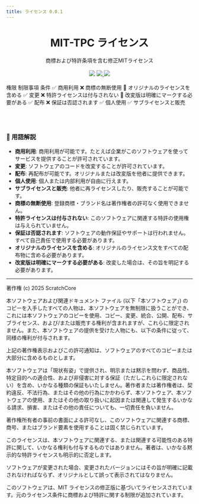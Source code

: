 ```yaml
---
title: ライセンス 0.0.1
---
```



<h1
  align="center"
  className="x:tracking-tight x:text-slate-900 x:dark:text-slate-100 x:font-bold x:mt-2 x:text-4xl"
>
  MIT-TPC ライセンス
</h1>

<div align="center" className="mt-6">
  商標および特許条項を含む修正MITライセンス
</div>

<br />

<div
  align="center"
  className="flex flex-warp justify-center items-center gap-2 w-fit mx-auto"
>
  <a>
    <img src="https://img.shields.io/badge/バージョン-0.0.1-blue" />
  </a>
  <a href="https://github.com/toakiryu" target="_blank">
    <img src="https://img.shields.io/badge/著者-桐生トア-blue" />
  </a>
  <a>
    <img src="https://img.shields.io/badge/最終更新日-2025\05\30-blue" />
  </a>
</div>

<br />

<Table className="w-fit max-w-full mx-auto">
  <thead>
    <Table.Tr>
      <Table.Th>権限</Table.Th>
      <Table.Th>制限事項</Table.Th>
      <Table.Th>条件</Table.Th>
    </Table.Tr>
  </thead>
  <tbody>
    <Table.Tr>
      <Table.Td>✅ 商用利用</Table.Td>
      <Table.Td>❌ 商標の無断使用</Table.Td>
      <Table.Td>📜 オリジナルのライセンスを含める</Table.Td>
    </Table.Tr>
    <Table.Tr>
      <Table.Td>✅ 変更</Table.Td>
      <Table.Td>❌ 特許ライセンスは付与されない</Table.Td>
      <Table.Td>📛 改変版は明確にマークする必要がある</Table.Td>
    </Table.Tr>
    <Table.Tr>
      <Table.Td>✅ 配布</Table.Td>
      <Table.Td>❌ 保証は否認されます</Table.Td>
      <Table.Td></Table.Td>
    </Table.Tr>
    <Table.Tr>
      <Table.Td>✅ 個人使用</Table.Td>
      <Table.Td />
      <Table.Td />
    </Table.Tr>
    <Table.Tr>
      <Table.Td>✅ サブライセンスと販売</Table.Td>
      <Table.Td />
      <Table.Td />
    </Table.Tr>
  </tbody>
</Table>

<br />

### 📖 用語解説

- **商用利用**: 商用利用が可能です。たとえば企業がこのソフトウェアを使ってサービスを提供することが許可されています。
- **変更**: ソフトウェアのコードを改変することが許可されています。
- **配布**: 再配布が可能です。オリジナルまたは改変版を他者に提供できます。
- **個人使用**: 個人または内部利用が自由に行えます。
- **サブライセンスと販売**: 他者に再ライセンスしたり、販売することが可能です。
- **商標の無断使用**: 登録商標・ブランド名は著作権者の許可なく使用できません。
- **特許ライセンスは付与されない**: このソフトウェアに関連する特許の使用権は与えられていません。
- **保証は否認されます**: ソフトウェアの動作保証やサポートは行われません。すべて自己責任で使用する必要があります。
- **オリジナルのライセンスを含める**: オリジナルのライセンス文をすべての配布物に含める必要があります。
- **改変版は明確にマークする必要がある**: 改変した場合は、その旨を明記する必要があります。

---

著作権 (c) 2025 ScratchCore

本ソフトウェアおよび関連ドキュメント ファイル (以下「本ソフトウェア」) のコピーを入手したすべての人物は、本ソフトウェアを無制限に扱うことができ、これには本ソフトウェアのコピーを使用、コピー、変更、統合、公開、配布、サブライセンス、および/または販売する権利が含まれますが、これらに限定されません。また、本ソフトウェアの提供を受けた人物にも、以下の条件に従って、同様の権利が付与されます。

上記の著作権表示およびこの許可通知は、ソフトウェアのすべてのコピーまたは大部分に含めるものとします。

本ソフトウェアは「現状有姿」で提供され、明示または黙示を問わず、商品性、特定目的への適合性、および非侵害に対する保証（ただしこれらに限定されない）を含め、いかなる種類の保証もいたしません。著作者または著作権者は、契約違反、不法行為、またはその他の行為にかかわらず、本ソフトウェア、本ソフトウェアの使用、またはその他の取り扱いに起因または関連して発生するいかなる請求、損害、またはその他の責任についても、一切責任を負いません。

著作権所有者の事前の書面による許可なし、このソフトウェアに関連する商標、商号、またはブランド要素を使用することは固く禁じられています。

このライセンスは、本ソフトウェアに関連する、または関連する可能性のある特許に関して、いかなる権利も付与するものではありません。著者は、いかなる黙示的な特許ライセンスも明示的に否定します。

ソフトウェアが変更された場合、変更されたバージョンにはその旨が明確に記載されなければならず、オリジナルとして誤って表示されてはなりません。

このソフトウェアは、MIT ライセンスの修正版に基づいてライセンスされています。元のライセンス条件に商標および特許に関する制限が追加されています。
